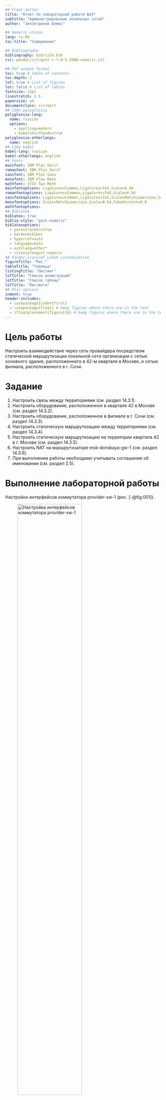 ```yaml
---
## Front matter
title: "Отчет по лабораторной работе №14"
subtitle: "Администрирование локальных сетей"
author: "Зиязетдинов Алмаз"

## Generic otions
lang: ru-RU
toc-title: "Содержание"

## Bibliography
bibliography: bib/cite.bib
csl: pandoc/csl/gost-r-7-0-5-2008-numeric.csl

## Pdf output format
toc: true # Table of contents
toc-depth: 2
lof: true # List of figures
lot: false # List of tables
fontsize: 12pt
linestretch: 1.5
papersize: a4
documentclass: scrreprt
## I18n polyglossia
polyglossia-lang:
  name: russian
  options:
	- spelling=modern
	- babelshorthands=true
polyglossia-otherlangs:
  name: english
## I18n babel
babel-lang: russian
babel-otherlangs: english
## Fonts
mainfont: IBM Plex Serif
romanfont: IBM Plex Serif
sansfont: IBM Plex Sans
monofont: IBM Plex Mono
mathfont: STIX Two Math
mainfontoptions: Ligatures=Common,Ligatures=TeX,Scale=0.94
romanfontoptions: Ligatures=Common,Ligatures=TeX,Scale=0.94
sansfontoptions: Ligatures=Common,Ligatures=TeX,Scale=MatchLowercase,Scale=0.94
monofontoptions: Scale=MatchLowercase,Scale=0.94,FakeStretch=0.9
mathfontoptions:
## Biblatex
biblatex: true
biblio-style: "gost-numeric"
biblatexoptions:
  - parentracker=true
  - backend=biber
  - hyperref=auto
  - language=auto
  - autolang=other*
  - citestyle=gost-numeric
## Pandoc-crossref LaTeX customization
figureTitle: "Рис."
tableTitle: "Таблица"
listingTitle: "Листинг"
lofTitle: "Список иллюстраций"
lotTitle: "Список таблиц"
lolTitle: "Листинги"
## Misc options
indent: true
header-includes:
  - \usepackage{indentfirst}
  - \usepackage{float} # keep figures where there are in the text
  - \floatplacement{figure}{H} # keep figures where there are in the text
---
```


# Цель работы

Настроить взаимодействие через сеть провайдера посредством статической маршрутизации локальной сети организации с сетью основного здания, расположенного в 42-м квартале в Москве, и сетью филиала, расположенного в г. Сочи.

# Задание

1. Настроить связь между территориями (см. раздел 14.3.1).
2. Настроить оборудование, расположенное в квартале 42 в Москве (см. раздел 14.3.2).
3. Настроить оборудование, расположенное в филиале в г. Сочи (см. раздел 14.3.3).
4. Настроить статическую маршрутизацию между территориями (см. раздел 14.3.4).
5. Настроить статическую маршрутизацию на территории квартала 42 в г. Москве (см. раздел 14.3.5).
6. Настроить NAT на маршрутизаторе msk-donskaya-gw-1 (см. раздел 14.3.6).
7. При выполнении работы необходимо учитывать соглашение об именовании (см. раздел 2.5).

# Выполнение лабораторной работы

Настройка интерфейсов коммутатора provider-sw-1 (рис. [-@fig:001]).

![Настройка интерфейсов коммутатора provider-sw-1](image/01.png){#fig:001 width=70%}

Настройка интерфейсов маршрутизатора msk-donskaya-gw-1 (рис. [-@fig:002]).

![Настройка интерфейсов маршрутизатора msk-donskaya-gw-1](image/02.png){#fig:002 width=70%}

Настройка интерфейсов маршрутизатора msk-q42-gw-1 (рис. [-@fig:003]) (рис. [-@fig:004]).

![Настройка интерфейсов маршрутизатора msk-q42-gw-1](image/03.png){#fig:003 width=70%}

![Настройка интерфейсов маршрутизатора msk-q42-gw-1](image/04.png){#fig:004 width=70%}

Настройка интерфейсов коммутатора sch-sochi-sw-1 (рис. [-@fig:005]).

![Настройка интерфейсов коммутатора sch-sochi-sw-1](image/05.png){#fig:005 width=70%}

Настройка интерфейсов маршрутизатора sch-sochi-gw-1 (рис. [-@fig:006]).

![Настройка интерфейсов маршрутизатора sch-sochi-gw-1](image/06.png){#fig:006 width=70%}

Настройка площадки 42-го квартала. Настройка интерфейсов коммутатора msk-q42-sw-1 (рис. [-@fig:007]).

![Настройка интерфейсов коммутатора msk-q42-sw-1](image/07.png){#fig:007 width=70%}

Настройка интерфейсов маршрутизирующего коммутатора msk-hostel-gw-1 (рис. [-@fig:008]) (рис. [-@fig:009]) (рис. [-@fig:010]).

![Настройка интерфейсов маршрутизирующего коммутатора msk-hostel-gw-1](image/08.png){#fig:008 width=70%}

![Настройка интерфейсов маршрутизирующего коммутатора msk-hostel-gw-1](image/09.png){#fig:009 width=70%}

![Настройка интерфейсов маршрутизирующего коммутатора msk-hostel-gw-1]

Настройка интерфейсов коммутатора msk-hostel-sw-1 

![Настройка интерфейсов коммутатора msk-hostel-sw-1](image/11.png){#fig:011 width=70%}

Настройка площадки в Сочи. Настройка интерфейсов маршрутизатора sch-sochi-gw-1 

![Настройка площадки в Сочи. Настройка интерфейсов маршрутизатора sch-sochi-gw-1]

Настройка интерфейсов коммутатора sch-sochi-sw-1 

![Настройка интерфейсов коммутатора sch-sochi-sw-1(image/10.png){#fig:010 width=70%}

Настройка маршрутизации между площадками. Настройка маршрутизатора msk-donskaya-gw-1 

![Настройка маршрутизатора msk-donskaya-gw-1]

Настройка маршрутизатора msk-q42-gw-1 (рис. [-@fig:015]).

![Настройка маршрутизатора msk-q42-gw-1]

Настройка маршрутизатора sch-sochi-gw-1 

![Настройка маршрутизатора sch-sochi-gw-1]

Настройка маршрутизации на 42 квартале.  Настройка маршрутизатора msk-q42-gw-1 

![Настройка маршрутизатора msk-q42-gw-1](image/17.png){#fig:017 width=70%}

Настройка интерфейсов маршрутизирующего коммутатора msk-hostel-gw-1 

Настройка интерфейсов маршрутизирующего коммутатора msk-hostel-gw-1]

Настройка NAT на маршрутизаторе msk-donskaya-gw-1 

![Настройка NAT на маршрутизаторе msk-donskaya-gw-1](



# Выводы

Благодаря выполнению данной лабораторной работы мы настроили взаимодействие через сеть провайдера посредством статической маршрутизации локальной сети организации с сетью основного здания, расположенного в 42-м квартале в Москве, и сетью филиала, расположенного в г. Сочи.

# Контрольные вопросы

Ответы на контрольные вопросы:
1. Приведите пример настройки статической маршрутизации между двумя подсетями организации. - Необходимо задать IP шлюзов на интерфейсах, настроить sub-интерфейсы с тегированием кадром VLAN'ами и своими IP, затем настроить статические маршруты между сетями.
2. Опишите процесс обращения устройства из одного VLAN к устройству из другого VLAN. - 1 устройство посылает фрейм на маршрутизатор, тот меняет MAC исходника на свой и перенаправляет фрейм 2 устройству.
3. Как проверить работоспособность маршрута? - ping на диаметрально противоположных устройствах друг к другу.
4. Как посмотреть таблицу маршрутизации? - show ip route
